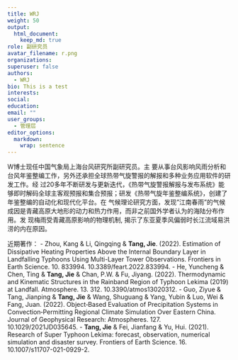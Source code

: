 ```yaml
---
title: WRJ
weight: 50
output: 
  html_document:
    keep_md: true
role: 副研究员
avatar_filename: r.png
organizations:
superuser: false
authors:
  - WRJ
bio: This is a test
interests:
social:
education:
email: ""
user_groups:
  - 管理层
editor_options: 
  markdown: 
    wrap: sentence
---
```


W博士现任中国气象局上海台风研究所副研究员。主
要从事台风影响风雨分析和台风年鉴整编工作，另外还承担全球热带气旋警报的解报和多种业务应用软件的研发工作。经
过20多年不断研发与更新迭代，《热带气旋警报解报与发布系统》能够即时解码全球主客观预报和集合预报；研发《热带气旋年鉴整编系统》，创建了年鉴整编的自动化和现代化平台。在
气候理论研究方面，发现"江南春雨"的气候成因是青藏高原大地形的动力和热力作用，而非之前国外学者认为的海陆分布作用。发
现梅雨受青藏高原影响的物理机制, 揭示了东亚夏季风偏弱时长江流域易洪涝的内在原因。

近期著作： - Zhou, Kang & Li, Qingqing & **Tang, Jie**.
(2022).
Estimation of Dissipative Heating Properties Above the Internal Boundary Layer in Landfalling Typhoons Using Multi-Layer Tower Observations.
Frontiers in Earth Science.
10.
833994.
10.3389/feart.2022.833994.
- He, Yuncheng & Chen, Ting & **Tang, Jie** & Chan, P.W.
& Fu, Jiyang.
(2022).
Thermodynamic and Kinematic Structures in the Rainband Region of Typhoon Lekima (2019) at Landfall.
Atmosphere.
13.
312.
10.3390/atmos13020312.
- Guo, Ziyue & Tang, Jianping & **Tang, Jie** & Wang, Shuguang & Yang, Yubin & Luo, Wei & Fang, Juan.
(2022).
Object‐Based Evaluation of Precipitation Systems in Convection‐Permitting Regional Climate Simulation Over Eastern China.
Journal of Geophysical Research: Atmospheres.
127.
10.1029/2021JD035645.
- **Tang, Jie** & Fei, Jianfang & Yu, Hui.
(2021).
Research of Super Typhoon Lekima: forecast, observation, numerical simulation and disaster survey.
Frontiers of Earth Science.
16.
10.1007/s11707-021-0929-2.
